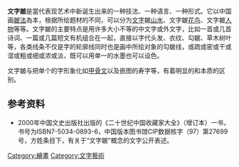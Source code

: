'''文字皴'''是當代表现艺术中新诞生出来的一种技法、一种语言、一种形式。它以中国画[[皴法|皴法]]為本，根据所绘题材的不同，可以分为[[文字|文字]]皴[[山水|山水]]、文字皴[[花鸟|花鸟]]、文字皴[[人物|人物]]等等。文字皴的主要特点是用许多大小不等的中文字或外文字，比如一首或几首诗词、一篇或几篇短文有机组合在一起，直接以字代头发、衣纹、勾皴、草木树叶等，各类线条不仅是字的轮廓线同时也是画中所绘对象的勾皴线，或疏或密或干或湿或粗或细或浓或淡，既可以用单一的水墨也可以设色。

文字皴与把单个的字形象化如[[甲骨文|甲骨文]]以及嵌图的寿字等，有着明显的和本质的区别。

== 参考资料 ==

* 2000年中国文史出版社出版的《二十世纪中国收藏家大全》（增订本）一书，书号为ISBN7-5034-0893-6，中国版本图书馆CIP数据核字（97）第27699号，方姓条目下，有关于“文字皴”概念的文字公开表述。

[[Category:繪畫|Category:繪畫]]
[[Category:文字藝術|Category:文字藝術]]